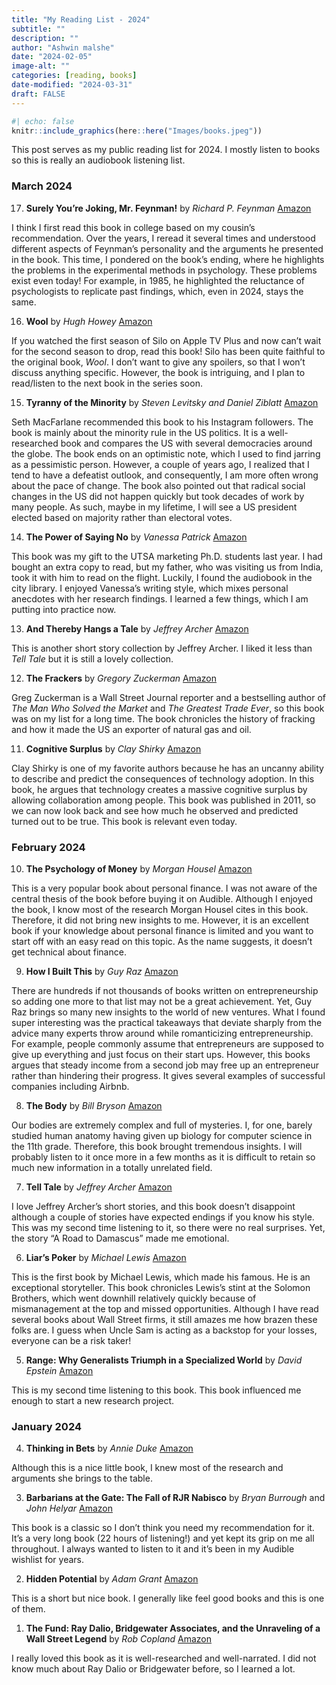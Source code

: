 ```yaml
---
title: "My Reading List - 2024"
subtitle: ""
description: ""
author: "Ashwin malshe"
date: "2024-02-05"
image-alt: ""
categories: [reading, books]
date-modified: "2024-03-31"
draft: FALSE
---
```


```r
#| echo: false
knitr::include_graphics(here::here("Images/books.jpeg"))
```


This post serves as my public reading list for 2024. I mostly listen to books so this is really an audiobook listening list.


### March 2024


17. **Surely You're Joking, Mr. Feynman!** by *Richard P. Feynman* [Amazon](https://www.amazon.com/Surely-Youre-Joking-Mr-Feynman/dp/0393355624/)

I think I first read this book in college based on my cousin's recommendation. Over the years, I reread it several times and understood different aspects of Feynman's personality and the arguments he presented in the book. This time, I pondered on the book's ending, where he highlights the problems in the experimental methods in psychology. These problems exist even today! For example, in 1985, he highlighted the reluctance of psychologists to replicate past findings, which, even in 2024, stays the same.  

16. **Wool** by *Hugh Howey* [Amazon](https://www.amazon.com/Wool-Hugh-Howey/dp/0358447844/)

If you watched the first season of Silo on Apple TV Plus and now can't wait for the second season to drop, read this book! Silo has been quite faithful to the original book, *Wool*. I don't want to give any spoilers, so that I won't discuss anything specific. However, the book is intriguing, and I plan to read/listen to the next book in the series soon.

15. **Tyranny of the Minority** by *Steven Levitsky and Daniel Ziblatt* [Amazon](https://www.amazon.com/Tyranny-Minority-American-Democracy-Breaking/dp/0593443071/)

Seth MacFarlane recommended this book to his Instagram followers. The book is mainly about the minority rule in the US politics. It is a well-researched book and compares the US with several democracies around the globe. The book ends on an optimistic note, which I used to find jarring as a pessimistic person. However, a couple of years ago, I realized that I tend to have a defeatist outlook, and consequently, I am more often wrong about the pace of change. The book also pointed out that radical social changes in the US did not happen quickly but took decades of work by many people. As such, maybe in my lifetime, I will see a US president elected based on majority rather than electoral votes.

14. **The Power of Saying No** by *Vanessa Patrick* [Amazon](https://www.amazon.com/Power-Saying-No-Science-Charge/dp/1728251524/)

This book was my gift to the UTSA marketing Ph.D. students last year. I had bought an extra copy to read, but my father, who was visiting us from India, took it with him to read on the flight. Luckily, I found the audiobook in the city library. I enjoyed Vanessa's writing style, which mixes personal anecdotes with her research findings. I learned a few things, which I am putting into practice now.


13. **And Thereby Hangs a Tale** by *Jeffrey Archer* [Amazon](https://www.amazon.com/Thereby-Hangs-Tale-Archer/dp/0330453149/)

This is another short story collection by Jeffrey Archer. I liked it less than *Tell Tale* but it is still a lovely collection.

12. **The Frackers** by *Gregory Zuckerman* [Amazon](https://www.amazon.com/Frackers-Outrageous-Inside-Billionaire-Wildcatters/dp/1591847095)

Greg Zuckerman is a Wall Street Journal reporter and a bestselling author of *The Man Who Solved the Market* and *The Greatest Trade Ever*, so this book was on my list for a long time. The book chronicles the history of fracking and how it made the US an exporter of natural gas and oil. 

11. **Cognitive Surplus** by *Clay Shirky* [Amazon](https://www.amazon.com/Cognitive-Surplus-Technology-Consumers-Collaborators/dp/0143119583/)

Clay Shirky is one of my favorite authors because he has an uncanny ability to describe and predict the consequences of technology adoption. In this book, he argues that technology creates a massive cognitive surplus by allowing collaboration among people. This book was published in 2011, so we can now look back and see how much he observed and predicted turned out to be true. This book is relevant even today.


### February 2024


10. **The Psychology of Money** by *Morgan Housel* [Amazon](https://www.amazon.com/Psychology-Money-Timeless-lessons-happiness/dp/0857197681)

This is a very popular book about personal finance. I was not aware of the central thesis of the book before buying it on Audible. Although I enjoyed the book, I know most of the research Morgan Housel cites in this book. Therefore, it did not bring new insights to me. However, it is an excellent book if your knowledge about personal finance is limited and you want to start off with an easy read on this topic. As the name suggests, it doesn't get technical about finance.

9. **How I Built This** by *Guy Raz* [Amazon](https://www.amazon.com/How-Built-This-Unexpected-Entrepreneurs/dp/0358645581)

There are hundreds if not thousands of books written on entrepreneurship so adding one more to that list may not be a great achievement. Yet, Guy Raz brings so many new insights to the world of new ventures. What I found super interesting was the practical takeaways that deviate sharply from the advice many experts throw around while romanticizing entrepreneurship. For example, people commonly assume that entrepreneurs are supposed to give up everything and just focus on their start ups. However, this books argues that steady income from a second job may free up an entrepreneur rather than hindering their progress. It gives several examples of successful companies including Airbnb.

8. **The Body** by *Bill Bryson* [Amazon](https://www.amazon.com/Body-Guide-Occupants-Bill-Bryson/dp/0804172722)

Our bodies are extremely complex and full of mysteries. I, for one, barely studied human anatomy having given up biology for computer science in the 11th grade. Therefore, this book brought tremendous insights. I will probably listen to it once more in a few months as it is difficult to retain so much new information in a totally unrelated field.

7. **Tell Tale** by *Jeffrey Archer* [Amazon](https://www.amazon.com/Tell-Tale-Jeffrey-Archer-author/dp/1447252314)

I love Jeffrey Archer's short stories, and this book doesn't disappoint although a couple of stories have expected endings if you know his style. This was my second time listening to it, so there were no real surprises. Yet, the story "A Road to Damascus" made me emotional.


6. **Liar's Poker** by *Michael Lewis* [Amazon](https://www.amazon.com/Liars-Poker-Norton-Paperback-Michael/dp/039333869X)

This is the first book by Michael Lewis, which made his famous. He is an exceptional storyteller. This book chronicles Lewis's stint at the Solomon Brothers, which went downhill relatively quickly because of mismanagement at the top and missed opportunities. Although I have read several books about Wall Street firms, it still amazes me how brazen these folks are. I guess when Uncle Sam is acting as a backstop for your losses, everyone can be a risk taker! 

5. **Range: Why Generalists Triumph in a Specialized World** by *David Epstein* [Amazon](https://www.amazon.com/Range-Generalists-Triumph-Specialized-World/dp/0735214506/)

This is my second time listening to this book. This book influenced me enough to start a new research project.


### January 2024

4. **Thinking in Bets** by *Annie Duke* [Amazon](https://www.amazon.com/Thinking-Bets-Making-Smarter-Decisions/dp/0735216371/)

Although this is a nice little book, I knew most of the research and arguments she brings to the table.

3. **Barbarians at the Gate: The Fall of RJR Nabisco** by *Bryan Burrough* and *John Helyar* [Amazon](https://www.amazon.com/Barbarians-Gate-Fall-RJR-Nabisco/dp/0061655554/)

This book is a classic so I don't think you need my recommendation for it. It's a very long book (22 hours of listening!) and yet kept its grip on me all throughout. I always wanted to listen to it and it's been in my Audible wishlist for years.

2. **Hidden Potential** by *Adam Grant* [Amazon](https://www.amazon.com/Hidden-Potential-Science-Achieving-Greater/dp/0593653149)

This is a short but nice book. I generally like feel good books and this is one of them.

1. **The Fund: Ray Dalio, Bridgewater Associates, and the Unraveling of a Wall Street Legend** by *Rob Copland* [Amazon](https://www.amazon.com/Fund-Bridgewater-Associates-Unraveling-Street/dp/1250276934)

I really loved this book as it is well-researched and well-narrated. I did not know much about Ray Dalio or Bridgewater before, so I learned a lot.


